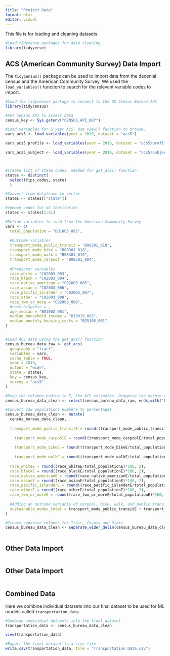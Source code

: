 ```yaml
---
title: "Project Data"
format: html
editor: visual
---
```


This file is for loading and cleaning datasets. 

```r
#Load tidyverse packages for data cleaning
library(tidyverse)

```


## ACS (American Community Survey) Data Import

The `tidycensus()` package can be used to import data from the decenial census and the American Community Survey. We used the `load_variables()` function to search for the relevant variable codes to import.

```r
#Load the tidycensus package to connect to the US Census Bureau API
library(tidycensus)

#Set Census API to access data
census_key <- Sys.getenv("CENSUS_API_KEY")

#Load variables for 5 year ACS. Use view() function to browse.
vars_acs5 <- load_variables(year = 2019, dataset = "acs5")

vars_acs5_profile <- load_variables(year = 2019, dataset = "acs5/profile")

vars_acs5_subject <- load_variables(year = 2019, dataset = "acs5/subject")



#Create list of state codes, needed for get_acs() function
states <- distinct(
  select(fips_codes, state)
  )

#Convert from dataframe to vector
states <- states[["state"]]

#remove codes for US territories
states <- states[1:51]

#Define variables to load from the American Community Survey
vars <- c(
  total_population = "B01003_001",
  
  #Outcome variables
  transport_mode_public_transit = "B08301_010",
  transport_mode_bike = "B08301_018",
  transport_mode_walk = "B08301_019",
  transport_mode_carpool = "B08301_004",
  
  #Predictor variables
  race_white = "C02003_003",
  race_black = "C02003_004",
  race_native_american = "C02003_005",
  race_asian = "C02003_006",
  race_pacific_islander = "C02003_007",
  race_other = "C02003_008",
  race_two_or_more = "C02003_009",
  #race_hispanic = ,
  age_median = "B01002_001",
  median_household_income = "B19019_001",
  median_monthly_housing_costs = "B25105_001"
)


#Load ACS data using the get_acs() function
census_bureau_data_raw <- get_acs(
  geography = "tract",
  variables = vars,
  cache_table = TRUE,
  year = 2019,
  output = "wide",
  state = states,
  key = census_key,
  survey = "acs5"
)

```

```r
#Keep the columns ending in E, the ACS estimates. Dropping the margin of error columns
census_bureau_data_clean <- select(census_bureau_data_raw, ends_with("E"))

#Convert raw populations numbers to percentages
census_bureau_data_clean <- mutate(
  census_bureau_data_clean,
  
  transport_mode_public_transitE = round((transport_mode_public_transitE/total_populationE)*100, 2),
    
    transport_mode_carpoolE = round((transport_mode_carpoolE/total_populationE)*100, 2),
    
    transport_mode_bikeE = round((transport_mode_bikeE/total_populationE)*100, 2),
  
    transport_mode_walkE = round((transport_mode_walkE/total_populationE)*100, 2),
  
  race_whiteE = round((race_whiteE/total_populationE)*100, 2),
  race_blackE = round((race_blackE/total_populationE)*100, 2),
  race_native_americanE = round((race_native_americanE/total_populationE)*100, 2),
  race_asianE = round((race_asianE/total_populationE)*100, 2),
  race_pacific_islanderE = round((race_pacific_islanderE/total_populationE)*100, 2),
  race_otherE = round((race_otherE/total_populationE)*100, 2),
  race_two_or_moreE = round((race_two_or_moreE/total_populationE)*100, 2),
  
  #Adding an outcome variable of carpool, bike, walk, and public transit combined
  sustainable_modes_total = transport_mode_public_transitE + transport_mode_carpoolE + transport_mode_bikeE + transport_mode_walkE
)

#Create separate columns for Tract, County and State
census_bureau_data_clean <- separate_wider_delim(census_bureau_data_clean, "NAME", ",", names = c("Tract", "County", "State"))
  
```

## Other Data Import
```r

```

## Other Data Import
```r

```


## Combined Data
Here we combine individual datasets into our final dataset to be used for ML models called `transportation_data`.

```r

#Combine individual datasets into the final dataset
transportation_data <- census_bureau_data_clean

view(transportation_data)

#Export the final dataset to a .csv file
write.csv(transportation_data, file = "Transportation Data.csv")

```

